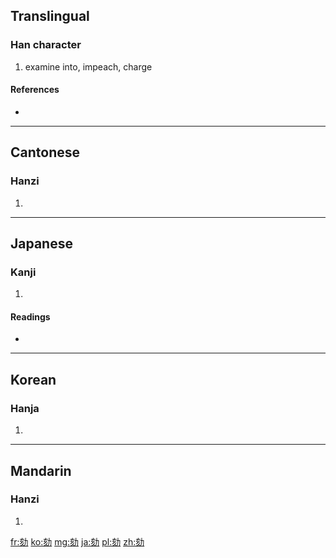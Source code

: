 ==Translingual==

===Han character===
{{Han char|rn=19|rad=力|as=06|sn=8|four=0482<sub>7</sub>|canj=卜人大尸 (YOKS)}}

# examine into, impeach, charge

====References====
* {{Han ref|kx=0147.200|dkj=02342|dj=0331.280|hdz=10370.020|uh=52BE|ud=21182|bh=A8F0|bd=43248}}

----

==Cantonese==

===Hanzi===
{{yue-hanzi|jyut=|y=hat6}}

# {{defn|Cantonese|sort=力06}}

----

==Japanese==

===Kanji===
{{ja-kanji|grade=c|rs=力06}}

# {{defn|Japanese|sort=力06}}

====Readings====
* {{ja-readings|on=[[がい]] (gai)|kun=[[さばく]] (sabaku), [[しらべる]] (shiraberu), [[きわめる]] (kiwameru), [[つとめる]] (tsutomeru)}}

----

==Korean==

===Hanja===
{{ko-hanja|hangeul=[[핵]], [[해]]|rv=haek, hae|mr=haek, hae}}

# {{defn|Korean|sort=力06}}

----

==Mandarin==

===Hanzi===
{{cmn-hanzi|pin=[[hé]] ([[he2]])|wg=ho<sup>2</sup>}}

# {{defn|Mandarin|sort=力06}}

[[fr:劾]]
[[ko:劾]]
[[mg:劾]]
[[ja:劾]]
[[pl:劾]]
[[zh:劾]]